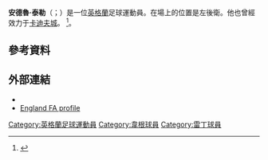 {{expand|time=2015-06-22T11:21:26+00:00}}
{{noteTA
|G1=Football
|G2=FAcup
|1=zh-hans:泰勒;zh-hk:泰萊;zh-tw:泰勒;
}}
{{Infobox football biography
| name           = Andrew Taylor
| image          = Andrew Taylor Cardiff City v. Middlesbrough.png
| image_size     = 
| caption        = Taylor playing for [[Middlesbrough_F.C.|Middlesbrough]] in 2009
| fullname       = Andrew Derek Taylor<ref>{{cite web |url=https://www.efl.com/siteassets/efl-documents/efl-professional-retain-list--free-transfers---2017-18.pdf |title=Club list of registered players: As at 19th May 2018: Bolton Wanderers |publisher=English Football League |page=7 |access-date=16 June 2018 |archive-date=2018-06-15 |archive-url=https://web.archive.org/web/20180615205339/https://www.efl.com/siteassets/efl-documents/efl-professional-retain-list--free-transfers---2017-18.pdf |dead-url=no }}</ref>
| birth_date     = {{birth date and age|1986|8|1|df=y}}
| birth_place    = [[英格蘭|英格蘭]][[哈特爾浦|哈特爾浦]]
| height         = 5' 10" (1.78m)<ref>{{cite news|title=Cardiff City player profiles|url=https://www.walesonline.co.uk/sport/football/football-news/cardiff-city-player-profiles-1813642|publisher=Wales Online|date=1 August 2011|access-date=31 May 2020|archive-date=2021-04-30|archive-url=https://web.archive.org/web/20210430172418/https://www.walesonline.co.uk/sport/football/football-news/cardiff-city-player-profiles-1813642|dead-url=no}}</ref>
| position       = 後衛
| currentclub    =
| clubnumber     = 
| youthyears1     = {{0|0000}}–2004 | youthclubs1 = [[米德尔斯堡足球俱乐部|米杜士堡]]
| years1 = 2004–2011 | clubs1 =   [[米德尔斯堡足球俱乐部|米杜士堡]]             | caps1 = 125 | goals1 = 3
| years2 = 2005–2006 | clubs2 = → [[布拉德福德城足球俱乐部|巴拉福特]] (loan)    | caps2 = 24  | goals2 = 0
| years3 = 2010–2011 | clubs3 = → [[沃特福德足球俱乐部|屈福特]] (loan)                  | caps3 = 19  | goals3 = 1
| years4 = 2011–2014 | clubs4 =   [[卡迪夫城足球會|卡迪夫城]]               | caps4 = 103 | goals4 = 1
| years5 = 2014–2017 | clubs5 =   [[威根竞技足球俱乐部|韋根]]           | caps5 = 26  | goals5 = 1
| years6 = 2015–2016 | clubs6 = → [[雷丁足球俱乐部|雷丁]] (loan)                  | caps6 = 19  | goals6 = 0
| years7 = 2016–2017 | clubs7 = → [[博尔顿足球俱乐部|保頓]] (loan) | caps7 = 34  | goals7 = 0
| years8 = 2017–2019 | clubs8 =   [[博尔顿足球俱乐部|保頓]]        | caps8 = 46  | goals8 = 0
| totalcaps = 396 | totalgoals = 6
| nationalteam1 = 英格蘭U16 | nationalcaps1 = 4    | nationalgoals1 = 0
| nationalyears2 = 2002–2003 | nationalteam2 = 英格蘭U17 | nationalcaps2 = 6 | nationalgoals2 = 0
| nationalyears3 = 2004 | nationalteam3 = 英格蘭U18 | nationalcaps3 = 3 | nationalgoals3 = 0
| nationalyears4 = 2004–2005 | nationalteam4 = 英格蘭U19 | nationalcaps4 = 10 | nationalgoals4 = 0
| nationalyears5 = 2005 | nationalteam5 = 英格蘭U20 | nationalcaps5 = 1 | nationalgoals5 = 0
| nationalyears6 = 2006–2009 | nationalteam6 = [[英格蘭21歲以下足球代表隊|英格蘭U21]] | nationalcaps6 = 13 | nationalgoals6 = 0
| club-update         = 
| nationalteam-update = 
| medaltemplates = {{Medal|Sport|Men's [[Association_football|football]]}}
{{medal|Country|{{fb|ENG}}}}
{{Medal|Competition|[[UEFA_European_Under-21_Championship|UEFA European Under-21 Championship]]|}}
{{Medal|RU|[[2009_UEFA_European_Under-21_Championship|2009 Sweden]]|}}
| manageryears1 = 2020
| managerclubs1 =[[桑德兰足球俱乐部|新特蘭]] (看守領隊)
}}

'''安德魯·泰勒'''（{{lang-en|Andrew Taylor }}；{{bd|1986年|8月1日}}）是一位[[英格蘭|英格蘭]]足球運動員。在場上的位置是左後衛。他也曾經效力于[[卡迪夫城足球會|卡迪夫城]]。
<ref>{{cite news |title=Middlesbrough defender Andrew Taylor agrees deal with Cardiff City |url=http://www.walesonline.co.uk/footballnation/cardiff-city-fc/2011/07/01/taylor-to-sign-as-city-move-for-duo-91466-28975005/ |work=[[South_Wales_Echo|South Wales Echo]] |author=Terry Phillips |date=1 July 2011 |accessdate=2015-06-22 |archive-date=2012-09-17 |archive-url=https://archive.today/20120917134448/http://www.walesonline.co.uk/footballnation/cardiff-city-fc/2011/07/01/taylor-to-sign-as-city-move-for-duo-91466-28975005/ |dead-url=no }}</ref>。

==參考資料==
{{Reflist}}

==外部連結==
{{Commons category|Andrew Taylor (footballer born 1986)}}
*{{soccerbase|39130}}
*[http://www.thefa.com/England/All-Teams/Players.aspx?p=331741 England FA profile]

{{2009年歐洲U21足球錦標賽英格蘭U21參賽名單}}
{{新特蘭領隊}}

{{DEFAULTSORT:Taylor, Andrew}}
[[Category:英格蘭足球運動員|Category:英格蘭足球運動員]]
[[Category:韋根球員|Category:韋根球員]]
[[Category:雷丁球員|Category:雷丁球員]]
{{Sport-bio-stub}}